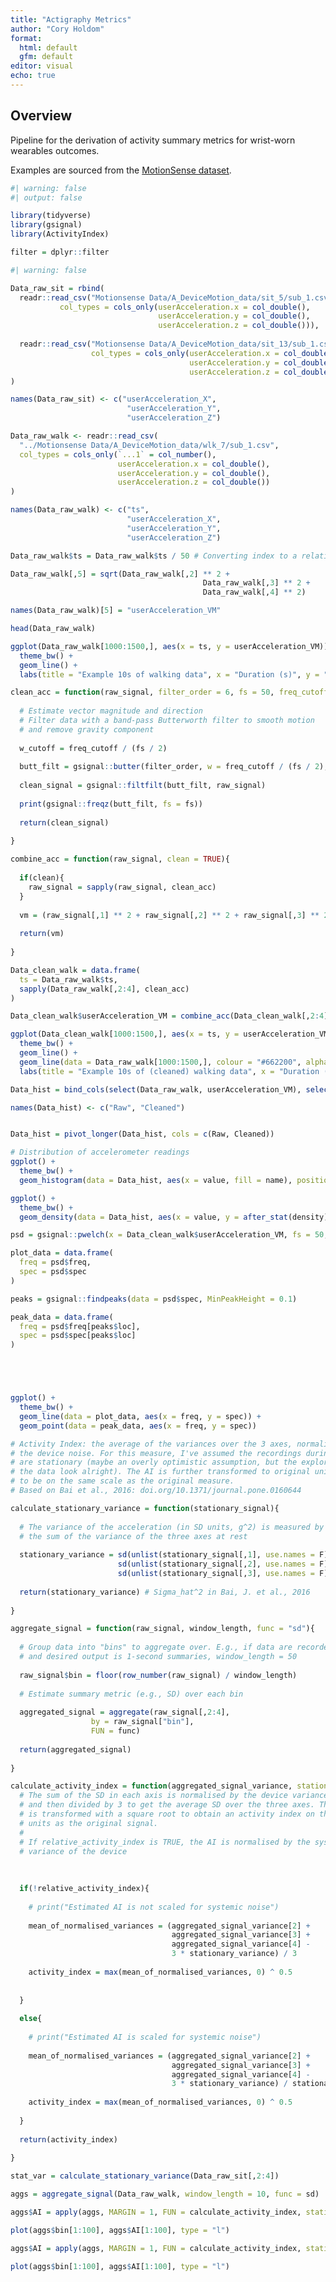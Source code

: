 ```yaml
---
title: "Actigraphy Metrics"
author: "Cory Holdom"
format:
  html: default
  gfm: default
editor: visual
echo: true
---
```


## Overview

Pipeline for the derivation of activity summary metrics for wrist-worn wearables outcomes.

Examples are sourced from the [MotionSense dataset](https://www.kaggle.com/datasets/malekzadeh/motionsense-dataset).

```r
#| warning: false
#| output: false

library(tidyverse)
library(gsignal)
library(ActivityIndex)

filter = dplyr::filter

```



```r
#| warning: false

Data_raw_sit = rbind(
  readr::read_csv("Motionsense Data/A_DeviceMotion_data/sit_5/sub_1.csv", 
           col_types = cols_only(userAcceleration.x = col_double(), 
                                 userAcceleration.y = col_double(), 
                                 userAcceleration.z = col_double())),
  
  readr::read_csv("Motionsense Data/A_DeviceMotion_data/sit_13/sub_1.csv", 
                  col_types = cols_only(userAcceleration.x = col_double(), 
                                        userAcceleration.y = col_double(), 
                                        userAcceleration.z = col_double()))
)

names(Data_raw_sit) <- c("userAcceleration_X",
                          "userAcceleration_Y",
                          "userAcceleration_Z")

Data_raw_walk <- readr::read_csv(
  "../Motionsense Data/A_DeviceMotion_data/wlk_7/sub_1.csv",
  col_types = cols_only(`...1` = col_number(),
                        userAcceleration.x = col_double(),
                        userAcceleration.y = col_double(),
                        userAcceleration.z = col_double())
)

names(Data_raw_walk) <- c("ts",
                          "userAcceleration_X",
                          "userAcceleration_Y",
                          "userAcceleration_Z")

Data_raw_walk$ts = Data_raw_walk$ts / 50 # Converting index to a relative time in seconds

Data_raw_walk[,5] = sqrt(Data_raw_walk[,2] ** 2 +
                                           Data_raw_walk[,3] ** 2 +
                                           Data_raw_walk[,4] ** 2)

names(Data_raw_walk)[5] = "userAcceleration_VM"

head(Data_raw_walk)

ggplot(Data_raw_walk[1000:1500,], aes(x = ts, y = userAcceleration_VM)) +
  theme_bw() +
  geom_line() +
  labs(title = "Example 10s of walking data", x = "Duration (s)", y = "Vector magnitude of Acceleration (g)")

```



```r

clean_acc = function(raw_signal, filter_order = 6, fs = 50, freq_cutoff = c(0.1, 20)){
  
  # Estimate vector magnitude and direction 
  # Filter data with a band-pass Butterworth filter to smooth motion
  # and remove gravity component
  
  w_cutoff = freq_cutoff / (fs / 2)
  
  butt_filt = gsignal::butter(filter_order, w = freq_cutoff / (fs / 2), type = "pass")
  
  clean_signal = gsignal::filtfilt(butt_filt, raw_signal)
  
  print(gsignal::freqz(butt_filt, fs = fs))
  
  return(clean_signal)
  
}

combine_acc = function(raw_signal, clean = TRUE){
  
  if(clean){
    raw_signal = sapply(raw_signal, clean_acc)
  }
  
  vm = (raw_signal[,1] ** 2 + raw_signal[,2] ** 2 + raw_signal[,3] ** 2) ** 0.5
  
  return(vm)
  
}

```

```r
Data_clean_walk = data.frame(
  ts = Data_raw_walk$ts,
  sapply(Data_raw_walk[,2:4], clean_acc)
)

Data_clean_walk$userAcceleration_VM = combine_acc(Data_clean_walk[,2:4], clean = F)

ggplot(Data_clean_walk[1000:1500,], aes(x = ts, y = userAcceleration_VM)) +
  theme_bw() +
  geom_line() +
  geom_line(data = Data_raw_walk[1000:1500,], colour = "#662200", alpha = 0.4) +
  labs(title = "Example 10s of (cleaned) walking data", x = "Duration (s)", y = "Acceleration magnitude (g)")
```


```r

Data_hist = bind_cols(select(Data_raw_walk, userAcceleration_VM), select(Data_clean_walk, userAcceleration_VM))

names(Data_hist) <- c("Raw", "Cleaned")


Data_hist = pivot_longer(Data_hist, cols = c(Raw, Cleaned))

# Distribution of accelerometer readings
ggplot() +
  theme_bw() +
  geom_histogram(data = Data_hist, aes(x = value, fill = name), position = "identity", alpha = 0.4)

ggplot() +
  theme_bw() +
  geom_density(data = Data_hist, aes(x = value, y = after_stat(density), fill = name), position = "identity", alpha = 0.4)

```
```r
psd = gsignal::pwelch(x = Data_clean_walk$userAcceleration_VM, fs = 50, window = 1000, detrend = "short-mean")

plot_data = data.frame(
  freq = psd$freq,
  spec = psd$spec
)

peaks = gsignal::findpeaks(data = psd$spec, MinPeakHeight = 0.1)

peak_data = data.frame(
  freq = psd$freq[peaks$loc],
  spec = psd$spec[peaks$loc]
)





ggplot() +
  theme_bw() +
  geom_line(data = plot_data, aes(x = freq, y = spec)) +
  geom_point(data = peak_data, aes(x = freq, y = spec))

```

```r

# Activity Index: the average of the variances over the 3 axes, normalised by
# the device noise. For this measure, I've assumed the recordings during sitting
# are stationary (maybe an overly optimistic assumption, but the exploration of
# the data look alright). The AI is further transformed to original units (g),
# to be on the same scale as the original measure.
# Based on Bai et al., 2016: doi.org/10.1371/journal.pone.0160644

calculate_stationary_variance = function(stationary_signal){
  
  # The variance of the acceleration (in SD units, g^2) is measured by taking
  # the sum of the variance of the three axes at rest
  
  stationary_variance = sd(unlist(stationary_signal[,1], use.names = F)) +
                        sd(unlist(stationary_signal[,2], use.names = F)) +
                        sd(unlist(stationary_signal[,3], use.names = F))
  
  return(stationary_variance) # Sigma_hat^2 in Bai, J. et al., 2016
  
}

aggregate_signal = function(raw_signal, window_length, func = "sd"){
  
  # Group data into "bins" to aggregate over. E.g., if data are recorded at 50Hz
  # and desired output is 1-second summaries, window_length = 50
  
  raw_signal$bin = floor(row_number(raw_signal) / window_length)
  
  # Estimate summary metric (e.g., SD) over each bin
  
  aggregated_signal = aggregate(raw_signal[,2:4],
                  by = raw_signal["bin"],
                  FUN = func)
  
  return(aggregated_signal)
  
}

calculate_activity_index = function(aggregated_signal_variance, stationary_variance = 0, relative_activity_index = FALSE){
  # The sum of the SD in each axis is normalised by the device variance at rest
  # and then divided by 3 to get the average SD over the three axes. The result
  # is transformed with a square root to obtain an activity index on the same
  # units as the original signal.
  # 
  # If relative_activity_index is TRUE, the AI is normalised by the systemic
  # variance of the device
  
  
  
  if(!relative_activity_index){
    
    # print("Estimated AI is not scaled for systemic noise")
    
    mean_of_normalised_variances = (aggregated_signal_variance[2] +
                                    aggregated_signal_variance[3] +
                                    aggregated_signal_variance[4] -
                                    3 * stationary_variance) / 3 
    
    activity_index = max(mean_of_normalised_variances, 0) ^ 0.5
    
    
  }
  
  else{
    
    # print("Estimated AI is scaled for systemic noise")
    
    mean_of_normalised_variances = (aggregated_signal_variance[2] +
                                    aggregated_signal_variance[3] +
                                    aggregated_signal_variance[4] -
                                    3 * stationary_variance) / stationary_variance / 3
    
    activity_index = max(mean_of_normalised_variances, 0) ^ 0.5
 
  }
  
  return(activity_index)
  
}

stat_var = calculate_stationary_variance(Data_raw_sit[,2:4])

aggs = aggregate_signal(Data_raw_walk, window_length = 10, func = sd)

aggs$AI = apply(aggs, MARGIN = 1, FUN = calculate_activity_index, stationary_variance = stat_var, relative_activity_index = T)

plot(aggs$bin[1:100], aggs$AI[1:100], type = "l")

aggs$AI = apply(aggs, MARGIN = 1, FUN = calculate_activity_index, stationary_variance = stat_var, relative_activity_index = T)

plot(aggs$bin[1:100], aggs$AI[1:100], type = "l")

```









